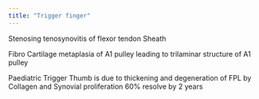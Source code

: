 ```yaml
---
title: "Trigger finger"
---
```


Stenosing tenosynovitis of flexor tendon Sheath

Fibro Cartilage metaplasia of A1 pulley leading to trilaminar structure of A1 pulley

Paediatric Trigger Thumb is due to thickening and degeneration of FPL by Collagen and Synovial proliferation 60% resolve by 2 years
